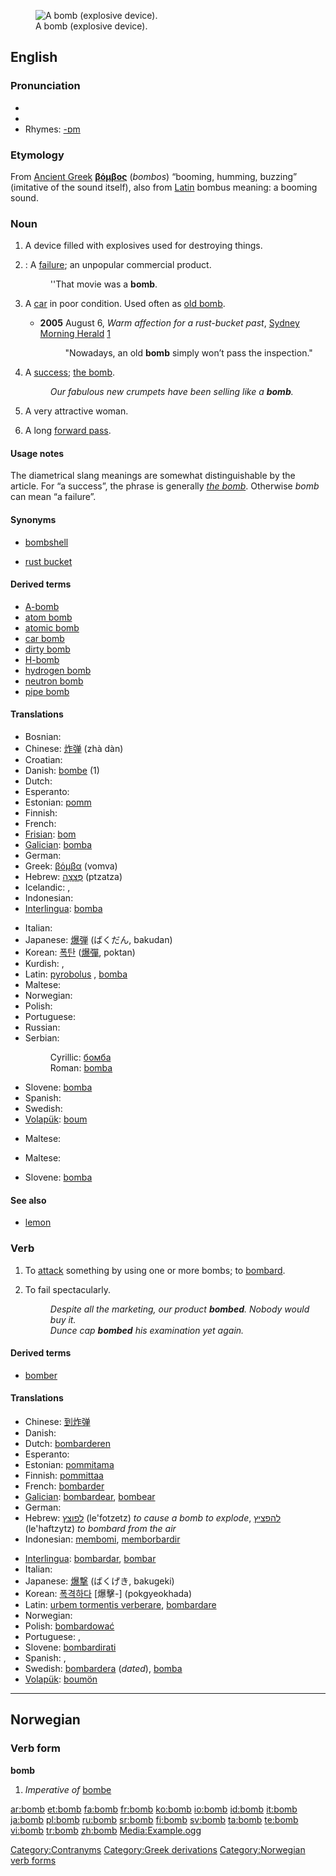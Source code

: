{{see|Bomb|the bomb|bombe}}
[[Image:MK37 Bomb.jpg|thumb|right|A bomb (explosive device).]]
==English==

===Pronunciation===
* {{IPA|/bɑm/}}
* {{audio|en-us-bomb.ogg|Audio (US)}}
* Rhymes: [[Rhymes:English:-ɒm|-ɒm]]

===Etymology===
From [[Ancient Greek]] '''[[βόμβος]]''' (''bombos'') “booming, humming, buzzing” (imitative of the sound itself), also from [[Latin]] bombus meaning: a booming sound.

===Noun===
{{en-noun}}

# A device filled with explosives used for destroying things.
# {{slang}}: A [[failure]]; an unpopular commercial product.
#: ''That movie was a '''bomb'''.
# {{AU|US|colloquial|vehicles}} A [[car]] in poor condition. Used often as [[old bomb]].
#* '''2005''' August 6, ''Warm affection for a rust-bucket past'', [[w:Sydney Morning Herald|Sydney Morning Herald]] [http://www.smh.com.au/news/words/warm-affection-for-a-rustbucket-past/2005/08/04/1123125839592.html]
#*: "Nowadays, an old '''bomb''' simply won’t pass the inspection."
# {{chiefly|British|slang}} A [[success]]; [[the bomb]].
#: ''Our fabulous new crumpets have been selling like a '''bomb'''.''
# {{chiefly|British|slang}} A very attractive woman.
# {{American football}} A long [[forward pass]].

====Usage notes====
The diametrical slang meanings are somewhat distinguishable by the article.  For “a success”, the phrase is generally ''[[the bomb]]''.  Otherwise ''bomb'' can mean “a failure”.

====Synonyms====
* {{italbrac-colon|attractive woman}} [[bombshell]]
* {{italbrac-colon|car}} [[rust bucket]]

====Derived terms====
* [[A-bomb]]
* [[atom bomb]]
* [[atomic bomb]]
* [[car bomb]]
* [[dirty bomb]]
* [[H-bomb]]
* [[hydrogen bomb]]
* [[neutron bomb]]
* [[pipe bomb]]

====Translations====
{{trans-top|a device filled with explosives}}
* Bosnian: {{t-|bs|bomba|f}}
* Chinese: [[炸弹]] (zhà dàn)
* Croatian: {{t+|hr|bomba|f}}
* Danish: [[bombe]] (1) {{c}}
* Dutch: {{t+|nl|bom|f}}
* Esperanto: {{t-|eo|bombo|xs=Esperanto}}
* Estonian: [[pomm]]
* Finnish: {{t+|fi|pommi}}
* French: {{t+|fr|bombe|f}}
* [[Frisian]]: [[bom]] {{g|Frisian}}
* [[Galician]]: [[bomba]] {{f}}
* German: {{t+|de|Bombe|f}}
* Greek: [[βόμβα]] (vomva) {{f}}
* Hebrew: [[פצצה|פְּצָצָה]] (ptzatza) {{f}}
* Icelandic: {{t-|is|spengja|f}}, {{t-|is|holkúla|f}}
* Indonesian: {{t+|id|bom|xs=Indonesian}}
* [[Interlingua]]: [[bomba]]
{{trans-mid}}
* Italian: {{t+|it|bomba|f}}
* Japanese: [[爆弾]] (ばくだん, bakudan)
* Korean: [[폭탄]] ([[爆彈]], poktan)
* Kurdish: {{t+|ku|bombe}} {{f}}, {{KUchar|[[بۆمبا]]}}
* Latin: [[pyrobolus]] {{m}}, [[bomba]] {{f}}
* Maltese: {{t-|mt|bomba|f|xs=Maltese}}
* Norwegian: {{t-|no|bombe|c}}
* Polish: {{t+|pl|bomba|f}}
* Portuguese: {{t+|pt|bomba|f}}
* Russian: {{t+|ru|бомба|f|sc=Cyrl}}
* Serbian:
*: Cyrillic: [[бомба#Serbian|бомба]] {{f}}
*: Roman: [[bomba#Serbian|bomba]] {{f}}
* Slovene: [[bomba]] {{f}}
* Spanish: {{t+|es|bomba|f}}
* Swedish: {{t+|sv|bomb|c}}
* [[Volapük]]: [[boum]]
{{trans-bottom}}

{{trans-top|an unpopular commercial product}}
{{trans-mid}}
{{trans-bottom}}

{{trans-top|a car in poor condition}}
* Maltese: {{t-|mt|karakka|f|xs=Maltese}}
{{trans-mid}}
{{trans-bottom}}

{{trans-top|a success}}
{{trans-mid}}
{{trans-bottom}}

{{trans-top|a very attractive woman}}
* Maltese: {{t-|mt|bomba|f|xs=Maltese}}
{{trans-mid}}
* Slovene: [[bomba]] {{f}}
{{trans-bottom}}

====See also====
* [[lemon]]

===Verb===
{{en-verb}}

# {{transitive}} To [[attack]] something by using one or more bombs; to [[bombard]].
# {{slang}} To fail spectacularly.
#: ''Despite all the marketing, our product '''bombed'''. Nobody would buy it.''
#: ''Dunce cap '''bombed''' his examination yet again.''

====Derived terms====
* [[bomber]]

====Translations====
{{trans-top|to attack with bombs}}
* Chinese: [[到炸弹]]
* Danish: {{t-|da|bombe}}
* Dutch: [[bombarderen]]
* Esperanto: {{t-|eo|bombi|xs=Esperanto}}
* Estonian: [[pommitama]]
* Finnish: [[pommittaa]]
* French: [[bombarder]]
* [[Galician]]: [[bombardear]], [[bombear]]
* German: {{t-|de|bombardieren}}
* Hebrew: [[לפוצץ]] (le'fotzetz) ''to cause a bomb to explode'', [[להפציץ]] (le'haftzytz) ''to bombard from the air''
* Indonesian: [[bom|membomi]], [[borbardir|memborbardir]]
{{trans-mid}}
* [[Interlingua]]: [[bombardar]], [[bombar]]
* Italian: {{t+|it|bombardare}}
* Japanese: [[爆撃]] (ばくげき, bakugeki)
* Korean: [[폭격하다]] [爆擊-] (pokgyeokhada)
* Latin: [[urbem tormentis verberare]], [[bombardare]]
* Norwegian: {{t-|no|bombe}}
* Polish: [[bombardować]]
* Portuguese: {{t-|pt|bombardear}}, {{t-|pt|bombear}}
* Slovene: [[bombardirati]]
* Spanish: {{t-|es|bombardear}}, {{t+|es|bombear}}
* Swedish: [[bombardera]] (''dated''), [[bomba]]
* [[Volapük]]: [[boumön]]
{{trans-bottom}}

{{trans-top|fail spectacularly}}
{{trans-mid}}
{{trans-bottom}}

[[Category:Contranyms]]
[[Category:Greek derivations]]

----

==Norwegian==

===Verb form===
'''bomb'''

# ''Imperative of'' [[bombe#Norwegian|bombe]]

[[Category:Norwegian verb forms]]

[[ar:bomb]]
[[et:bomb]]
[[fa:bomb]]
[[fr:bomb]]
[[ko:bomb]]
[[io:bomb]]
[[id:bomb]]
[[it:bomb]]
[[ja:bomb]]
[[pl:bomb]]
[[ru:bomb]]
[[sr:bomb]]
[[fi:bomb]]
[[sv:bomb]]
[[ta:bomb]]
[[te:bomb]]
[[vi:bomb]]
[[tr:bomb]]
[[zh:bomb]]
[[Media:Example.ogg]]